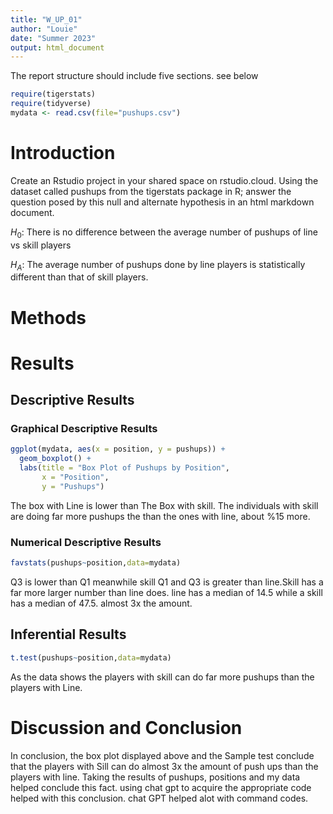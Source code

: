 ```yaml
---
title: "W_UP_01"
author: "Louie"
date: "Summer 2023"
output: html_document
---
```




The report structure should include five sections.  see below



```r
require(tigerstats)
require(tidyverse)
mydata <- read.csv(file="pushups.csv")
```

# Introduction

<!--In this section you explain what you are trying to show. Where did the data come from? What is the research or other question you are trying to answer?!-->

Create an Rstudio project in your shared space on rstudio.cloud.  Using the dataset called pushups from the tigerstats package in R; answer the question posed by this null and alternate hypothesis in an html markdown document.

$H_0$: There is no difference between the average number of pushups of line vs skill players

$H_A$: The average number of pushups done by line players is statistically different than that of skill players.

# Methods

<!--Decide on your methods: use "variable analysis" or other appropriate descriptors. Make sure to choose at least one graphical method and at least one numerical method.!-->

# Results

<!--Divide this section into two sub-sections: One for your descriptive results and one for your inferential results.!-->

## Descriptive Results

### Graphical Descriptive Results

<!--Graphical results here. Make sure to show your code. Provide appropriate labels for axes, giving units if possible, and provide a good title for the graph, too. Use the graphical results to describe the patterns if any that exist in the data as focused toward the research question!-->
```r
ggplot(mydata, aes(x = position, y = pushups)) +
  geom_boxplot() +
  labs(title = "Box Plot of Pushups by Position",
       x = "Position",
       y = "Pushups")
```
  
The box with Line is lower than The Box with skill. The individuals with skill are doing far more pushups the than the ones with line, about %15 more.


### Numerical Descriptive Results

<!--Numerical results go here. Use the numerical results to describe the patterns if any that exist in the data as focused toward the research question!-->
```r
favstats(pushups~position,data=mydata)
```
  
Q3 is lower than Q1 meanwhile skill Q1 and Q3 is greater than line.Skill has a far more larger number than line does. line has a median of 14.5 while a skill has a median of 47.5. almost 3x the amount.
  

## Inferential Results

<!--State hypothesis clearly. Make sure your discussion of the inferential test covers all the aspects that the test output produces, such as test statistic, p-value etc. Make a decision about the null hypothesis, explain the assumptions on which the selected test/procedure was based, and why the chosen procedure satisfys the assumptions and is appropriate to answer the research question!-->
```r
t.test(pushups~position,data=mydata)
```
As the data shows the players with skill can do far more pushups than the players with Line.



# Discussion and Conclusion

<!--Discussion and conclusion here. If you found a relationship be sure to consider whether the relationship occurs because one of the variavbles causes the other, or whether they perhasps are related for some other reason. Watch the chapter 6 videos from the GeorgeTown videos collection.!-->
  
In conclusion, the box plot displayed above and the Sample test conclude that the players with Sill can do almost 3x the amount of push ups than the players with line. Taking the results of pushups, positions and my data helped conclude this fact. using chat gpt to acquire the appropriate code helped with this conclusion. chat GPT helped alot with command codes.  
  